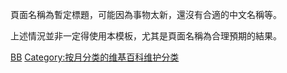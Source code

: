{{Parent monthly clean up category|暫定名稱||disputed title}}
頁面名稱為暫定標題，可能因為事物太新，還沒有合適的中文名稱等。

上述情況並非一定得使用本模板，尤其是頁面名稱為合理預期的結果。

[[Category:维基百科维护|BB]]
[[Category:按月分类的维基百科维护分类|Category:按月分类的维基百科维护分类]]